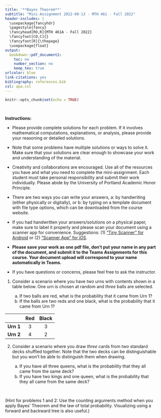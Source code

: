 ---
title: '**Bayes Theorem**'
subtitle: "Mini-Assignment 2022-09-13 - MTH 461 - Fall 2022"
header-includes: |
  \usepackage{fancyhdr}
  \pagestyle{fancy}
  \fancyhead[RO,R]{MTH 461A - Fall 2022}
  \fancyfoot[CO,C]{}
  \fancyfoot[R]{\thepage}
  \usepackage{float}
output:
  bookdown::pdf_document2:
    toc: no
    number_section: no
    keep_tex: true
urlcolor: blue
link-citations: yes
bibliography: references.bib
csl: apa.csl
---

```{r setup, include=FALSE}
knitr::opts_chunk$set(echo = TRUE)
```

\

**Instructions:**
 
 * Please provide complete solutions for each problem. If it involves mathematical computations, explanations, or analysis, please provide your reasoning or detailed solutions.
 
 * Note that some problems have multiple solutions or ways to solve it. Make sure that your solutions are clear enough to showcase your work and understanding of the material.
 
 * Creativity and collaborations are encouraged. Use all of the resources you have and what you need to complete the mini-assignment. Each student must take personal responsibility and submit their work individually. Please abide by the University of Portland Academic Honor Principle.
 
 * There are two ways you can write your answers, a: by handwriting (either physically or digitally), or b: by typing on a template document with file type options, which can be downloaded from the course website.
 
 * If you had handwritten your answers/solutions on a physical paper, make sure to label it properly and please scan your document using a scanner app for convenience. Suggestions: (1) ["Tiny Scanner" for Android](https://play.google.com/store/apps/details?id=com.appxy.tinyscanner&hl=en_US&gl=US){target="_blank"} or (2) ["Scanner App" for iOS](https://apps.apple.com/us/app/scanner-app-scan-pdf-document/id595563753){target="_blank"}.
 
 * **Please save your work as one pdf file, don't put your name in any part of the document, and submit it to the Teams Assignments for this course. Your document upload will correspond to your name automatically in Teams.**
 
 * If you have questions or concerns, please feel free to ask the instructor.

\newpage

1. Consider a scenario where you have *two* urns with contents shown in a table below. One urn is chosen at random and *three* balls are selected. 

    a. If two balls are red, what is the probability that it came from Urn 1?
    b. If the balls are two reds and one black, what is the probability that it came from Urn 1?

<center>
|       | **Red** | **Black** |
|:-------:|:-----:|:-------:|
| **Urn 1** | 3   | 3     |
| **Urn 2** | 4   | 2     |
</center>

    
2. Consider a scenario where you draw $three$ cards from $two$ standard decks shuffled together. Note that the two decks can be distinguishable but you won't be able to distinguish them when drawing.

    a. If you have all three queens, what is the probability that they all came from the same deck?
    b. If you have two kings and one queen, what is the probability that they all came from the same deck?

\

(Hint for problems 1 and 2: Use the counting arguments method when you apply Bayes' Theorem and the law of total probability. Visualizing using a forward and backward tree is also useful.)
    